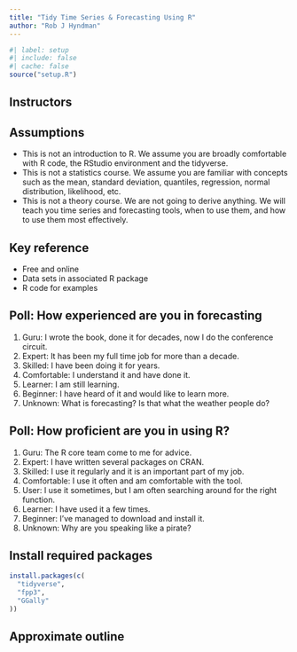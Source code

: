 ```yaml
---
title: "Tidy Time Series & Forecasting Using R"
author: "Rob J Hyndman"
---
```


```r
#| label: setup
#| include: false
#| cache: false
source("setup.R")
```

## Instructors

\placefig{0.6}{1.5}{width=3.5cm}{Rob}
\begin{textblock}{8.2}(5.6,1.3)
\begin{alertblock}{Rob J Hyndman}
\href{https://robjhyndman.com}{\faIcon{home} robjhyndman.com}\\
\href{https://aus.social/@robjhyndman}{\faIcon{mastodon} @robjhyndman@aus.social}\\
\href{https://github.com/robjhyndman}{\faIcon{github}  @robjhyndman}\\
\href{mailto:rob.hyndman@monash.edu}{\faIcon{envelope}  rob.hyndman@monash.edu}
\end{alertblock}
\end{textblock}

\begin{textblock}{8.2}(5.6,5.4)
\begin{block}{Tutors}
\begin{itemize}\tightlist
\item Cosima Meyer
\item Davis Vaughan
\item Joscelin Rocha-Hidalgo
\end{itemize}
\end{block}
\end{textblock}

## Assumptions

  * This is not an introduction to R. We assume you are broadly comfortable with R code, the RStudio environment and the tidyverse.
  * This is not a statistics course. We assume you are familiar with concepts such as the mean, standard deviation, quantiles, regression, normal distribution, likelihood, etc.
  * This is not a theory course. We are not going to derive anything. We will teach you time series and forecasting tools, when to use them, and how to use them most effectively.

## Key reference

\large

\begin{block}{}\bf
\hangafter=1\hangindent=.3cm
 {Hyndman, R.~J. \& Athanasopoulos, G. (2021) \emph{Forecasting: principles and practice}, 3rd ed.}
\end{block}\pause
\begin{alertblock}{}\Large
\centerline{\bf OTexts.org/fpp3/}
\end{alertblock}

\pause

  * Free and online
  * Data sets in associated R package
  * R code for examples

## Poll: How experienced are you in forecasting

  1. Guru: I wrote the book, done it for decades, now I do the conference circuit.
  2. Expert: It has been my full time job for more than a decade.
  3. Skilled: I have been doing it for years.
  1. Comfortable: I understand it and have done it.
  1. Learner: I am still learning.
  1. Beginner: I have heard of it and would like to learn more.
  1. Unknown: What is forecasting? Is that what the weather people do?

## Poll: How proficient are you in using R?

\fontsize{14}{15}\sf

  1. Guru: The R core team come to me for advice.
  1. Expert: I have written several packages on CRAN.
  1. Skilled: I use it regularly and it is an important part of my job.
  1. Comfortable: I use it often and am comfortable with the tool.
  1. User: I use it sometimes, but I am often searching around for the right function.
  1. Learner: I have used it a few times.
  1. Beginner: I've managed to download and install it.
  1. Unknown: Why are you speaking like a pirate?

## Install required packages

```r
install.packages(c(
  "tidyverse",
  "fpp3",
  "GGally"
))
```

## Approximate outline
\vspace*{-0.1cm}\centering\fontsize{12}{12}\sf
\begin{tabular}{rp{6.6cm}l}
  \bf Day & \bf Topic                   & \bf Chapter \\
  \midrule
  1       & 1. Introduction to tsibbles    & 2 \\
  1       & 2. Time series graphics        & 2 \\
  1       & 3. Transformations             & 3 \\
  1       & 4. Seasonality and trends      & 7 \\
  1       & 5. Time series features        & -- \\
  \midrule
  2       & 6. Introduction to forecasting & 1,3 \\
  2       & 7. Exponential smoothing       & 8 \\
  2       & 8. ARIMA models                & 9 \\
  2       & 9. Dynamic regression          & 10 \\
  2      & 10. Hierarchical forecasting    & 11 \\
  \bottomrule
\end{tabular}

\vspace*{.0cm}\begin{alertblock}{}{\centerline{\Large\textbf{bit.ly/fable2023}}}
\end{alertblock}
